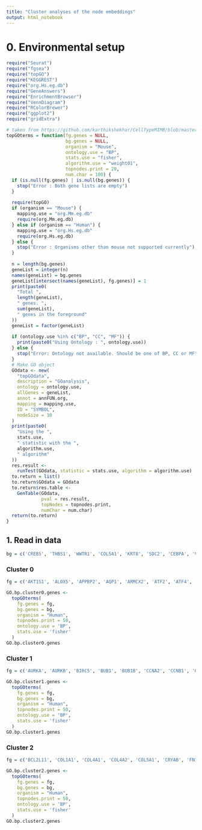 ```yaml
---
title: "Cluster analyses of the node embeddings"
output: html_notebook
---
```



# 0. Environmental setup

```r

require("Seurat")
require("fgsea")
require("topGO")
require("KEGGREST")
require("org.Hs.eg.db")
require("GeneAnswers")
require("EnrichmentBrowser")
require("VennDiagram")
require("RColorBrewer")
require("ggplot2")
require("gridExtra")

# taken from https://github.com/karthikshekhar/CellTypeMIMB/blob/master/utilities.R
topGOterms = function(fg.genes = NULL,
                      bg.genes = NULL,
                      organism = "Mouse",
                      ontology.use = "BP",
                      stats.use = "fisher",
                      algorithm.use = "weight01",
                      topnodes.print = 20,
                      num.char = 100) {
  if (is.null(fg.genes) | is.null(bg.genes)) {
    stop("Error : Both gene lists are empty")
  }
  
  require(topGO)
  if (organism == "Mouse") {
    mapping.use = "org.Mm.eg.db"
    require(org.Mm.eg.db)
  } else if (organism == "Human") {
    mapping.use = "org.Hs.eg.db"
    require(org.Hs.eg.db)
  } else {
    stop("Error : Organisms other than mouse not supported currently")
  }
  
  n = length(bg.genes)
  geneList = integer(n)
  names(geneList) = bg.genes
  geneList[intersect(names(geneList), fg.genes)] = 1
  print(paste0(
    "Total ",
    length(geneList),
    " genes. ",
    sum(geneList),
    " genes in the foreground"
  ))
  geneList = factor(geneList)
  
  if (ontology.use %in% c("BP", "CC", "MF")) {
    print(paste0("Using Ontology : ", ontology.use))
  } else {
    stop("Error: Ontology not available. Should be one of BP, CC or MF")
  }
  # Make GO object
  GOdata <- new(
    "topGOdata",
    description = "GOanalysis",
    ontology = ontology.use,
    allGenes = geneList,
    annot = annFUN.org,
    mapping = mapping.use,
    ID = "SYMBOL",
    nodeSize = 10
  )
  print(paste0(
    "Using the ",
    stats.use,
    " statistic with the ",
    algorithm.use,
    " algorithm"
  ))
  res.result <-
    runTest(GOdata, statistic = stats.use, algorithm = algorithm.use)
  to.return = list()
  to.return$GOdata = GOdata
  to.return$res.table <-
    GenTable(GOdata,
             pval = res.result,
             topNodes = topnodes.print,
             numChar = num.char)
  return(to.return)
}
```

## 1. Read in data

```r
bg = c('CREB5', 'THBS1', 'WWTR1', 'COL5A1', 'KRT8', 'SDC2', 'CEBPA', 'VIM', 'DIABLO', 'IRF7', 'MYD88', 'CDC42', 'TPX2', 'CCNB1', 'FBN2', 'PKIA', 'PRKCA', 'SPC25', 'NDN', 'HSPB1', 'MAP3K9', 'CDK6', 'RAF1', 'CDK1', 'BAX', 'FBLN1', 'DHRS2', 'APPBP2', 'TNNC1', 'TNNT2', 'BRAF', 'MCM5', 'FKBP4', 'CLSPN', 'ELK1', 'TSC2', 'AKT1S1', 'DDIT3', 'KIF2C', 'EEF1A2', 'ALOX5', 'HSP90AB1', 'COL4A1', 'CDC42EP1', 'IRAK4', 'CCNE1', 'PRC1', 'FOSL2', 'DDAH2', 'MDFI', 'UBE2C', 'CNN1', 'MKI67', 'CDH1', 'CDC20', 'NCAPH', 'EIF4EBP1', 'MAP2K3', 'LGALS1', 'CLU', 'PLK1', 'CENPA', 'CASP8', 'MKNK1', 'SYCE1', 'CENPE', 'BMP4', 'SOCS1', 'IGFBP5', 'MAGED1', 'MAP3K2', 'S100A2', 'NDC80', 'RHOA', 'KRT18', 'BCL2L11', 'CSNK2B', 'COL1A1', 'STK3', 'KIF23', 'ARMCX2', 'TONSL', 'INHBA', 'MMP2', 'ATF4', 'IRS1', 'BIRC5', 'IKBKB', 'CDKN1A', 'KRT81', 'E2F1', 'CREB1', 'LDOC1', 'CRYAB', 'MBP', 'KLK6', 'RELB', 'NUF2', 'ATF2', 'MAP3K5', 'TK1', 'HRAS', 'AQP1', 'CCNB2', 'IGF1R', 'CKS2', 'BIRC3', 'MAGEA1', 'CYBA', 'MAGEA11', 'EPB41L3', 'TRAF1', 'MAPK7', 'FSTL1', 'RUNX1', 'GSK3B', 'BUB1', 'CCNA2', 'AURKA', 'SMAD4', 'KIF15', 'TGFB1', 'YES1', 'KRT15', 'MCM3', 'GTSE1', 'LBH', 'BUB1B', 'CDC45', 'JUN', 'MCM4', 'SDHA', 'MCM10', 'MAGEA4', 'NCF2', 'MCM7', 'RRM2', 'SPARC', 'COL4A2', 'PDGFRB', 'ERG', 'SREBF1', 'MDC1', 'SFN', 'TPM1', 'CDCA2', 'PRKCE', 'BEX1', 'TNNT1', 'SKP2', 'FOS', 'CARHSP1', 'TRIB3', 'TRIP6', 'SRC', 'FN1', 'PRKACA', 'MLST8', 'KPNA2', 'AURKB', 'CDC6', 'TCF4', 'UBE2S')
```



### Cluster 0
```r
fg = c('AKT1S1', 'ALOX5', 'APPBP2', 'AQP1', 'ARMCX2', 'ATF2', 'ATF4', 'BAX', 'BEX1', 'BIRC3', 'BMP4', 'BRAF', 'CARHSP1', 'CASP8', 'CDC42', 'CDC42EP1', 'CDH1', 'CDK6', 'CEBPA', 'CLU', 'CNN1', 'CREB1', 'CREB5', 'CSNK2B', 'CYBA', 'DDAH2', 'DDIT3', 'DHRS2', 'DIABLO', 'EEF1A2', 'EIF4EBP1', 'ELK1', 'EPB41L3', 'ERG', 'FBLN1', 'FBN2', 'FKBP4', 'FOS', 'FOSL2', 'FSTL1', 'GSK3B', 'HRAS', 'HSP90AB1', 'HSPB1', 'IGF1R', 'IKBKB', 'INHBA', 'IRAK4', 'IRF7', 'IRS1', 'JUN', 'KPNA2', 'KRT15', 'KRT18', 'KRT8', 'KRT81', 'LDOC1', 'LGALS1', 'MAGEA1', 'MAGEA4', 'MAGED1', 'MAP2K3', 'MAP3K2', 'MAP3K5', 'MAP3K9', 'MAPK7', 'MBP', 'MDC1', 'MDFI', 'MKNK1', 'MLST8', 'MYD88', 'NCF2', 'NDN', 'PDGFRB', 'PKIA', 'PRKACA', 'PRKCA', 'PRKCE', 'RAF1', 'RELB', 'RHOA', 'RUNX1', 'S100A2', 'SDC2', 'SDHA', 'SFN', 'SMAD4', 'SOCS1', 'SRC', 'SREBF1', 'STK3', 'SYCE1', 'TCF4', 'TK1', 'TNNC1', 'TNNT1', 'TNNT2', 'TPM1', 'TRAF1', 'TRIB3', 'TRIP6', 'TSC2', 'UBE2C', 'VIM', 'WWTR1', 'YES1')

GO.bp.cluster0.genes <-
  topGOterms(
    fg.genes = fg,
    bg.genes = bg,
    organism = "Human",
    topnodes.print = 50,
    ontology.use = 'BP',
    stats.use = 'fisher'
  )
GO.bp.cluster0.genes
```


### Cluster 1

```r
fg = c('AURKA', 'AURKB', 'BIRC5', 'BUB1', 'BUB1B', 'CCNA2', 'CCNB1', 'CCNB2', 'CCNE1', 'CDC20', 'CDC45', 'CDC6', 'CDCA2', 'CDK1', 'CDKN1A', 'CENPA', 'CENPE', 'CKS2', 'CLSPN', 'E2F1', 'GTSE1', 'KIF15', 'KIF23', 'KIF2C', 'MCM10', 'MCM3', 'MCM4', 'MCM5', 'MCM7', 'MKI67', 'NCAPH', 'NDC80', 'NUF2', 'PLK1', 'PRC1', 'RRM2', 'SKP2', 'SPC25', 'TONSL', 'TPX2', 'UBE2S')

GO.bp.cluster1.genes <-
  topGOterms(
    fg.genes = fg,
    bg.genes = bg,
    organism = "Human",
    topnodes.print = 50,
    ontology.use = 'BP',
    stats.use = 'fisher'
  )
GO.bp.cluster1.genes
```

### Cluster 2

```r
fg = c('BCL2L11', 'COL1A1', 'COL4A1', 'COL4A2', 'COL5A1', 'CRYAB', 'FN1', 'IGFBP5', 'KLK6', 'LBH', 'MAGEA11', 'MMP2', 'SPARC', 'TGFB1', 'THBS1')

GO.bp.cluster2.genes <-
  topGOterms(
    fg.genes = fg,
    bg.genes = bg,
    organism = "Human",
    topnodes.print = 50,
    ontology.use = 'BP',
    stats.use = 'fisher'
  )
GO.bp.cluster2.genes
```
